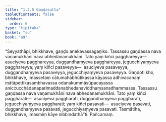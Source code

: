 ```yaml
---
title: "1.2.5 Gaṇḍasutta"
tableOfContents: false
sidebar:
  order: 6
type: "tipitaka"
basket: "su"
book: "a9"
---
```



<DynamicBreadcrumb />

<Division number="15" book="a9">

<Paragraph number="148" book="a9">
“Seyyathāpi, bhikkhave, gaṇḍo anekavassagaṇiko. Tassassu gaṇḍassa nava vaṇamukhāni nava abhedanamukhāni. Tato yaṃ kiñci pagghareyya—  asuciyeva pagghareyya, duggandhaṃyeva pagghareyya, jegucchiyaṃyeva pagghareyya; yaṃ kiñci pasaveyya—  asuciyeva pasaveyya, duggandhaṃyeva pasaveyya, jegucchiyaṃyeva pasaveyya.
</Paragraph>

<Paragraph number="149" book="a9">
Gaṇḍoti kho, bhikkhave, imassetaṃ cātumahābhūtikassa kāyassa adhivacanaṃ mātāpettikasambhavassa odanakummāsūpacayassa aniccucchādanaparimaddanabhedanaviddhaṃsanadhammassa. Tassassu gaṇḍassa nava vaṇamukhāni nava abhedanamukhāni. Tato yaṃ kiñci paggharati—  asuciyeva paggharati, duggandhaṃyeva paggharati, jegucchiyaṃyeva paggharati; yaṃ kiñci pasavati—  asuciyeva pasavati, duggandhaṃyeva pasavati, jegucchiyaṃyeva pasavati. Tasmātiha, bhikkhave, imasmiṃ kāye nibbindathā”ti.

</Paragraph>
</Division>

<Paragraph number="150" type="center" book="a9">
Pañcamaṃ.
</Paragraph>